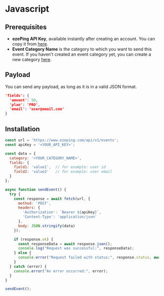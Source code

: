 # Javascript

## Prerequisites

- **ezePing API Key**, available instantly after creating an account. You can copy it from [here](https://www.ezeping.com/dashboard/api-key).
- **Event Category Name** is the category to which you want to send this event. If you haven't created an event category yet, you can create a new category [here](https://www.ezeping.com/dashboard). 

## Payload

You can send any payload, as long as it is in a valid JSON format.

```json filename="json" copy
'fields': {
  'amount': 50,
  'plan': 'PRO',
  'email': 'user@email.com'
}
```

## Installation

```js filename="Javascript" copy
const url = 'https://www.ezeping.com/api/v1/events';
const apiKey = '<YOUR_API_KEY>';

const data = {
  category: '<YOUR_CATEGORY_NAME>',
  fields: {
    field1: 'value1',  // for example: user id
    field2: 'value2'   // for example: user email
  }
};

async function sendEvent() {
  try {
    const response = await fetch(url, {
      method: 'POST',
      headers: {
        'Authorization': `Bearer ${apiKey}`,
        'Content-Type': 'application/json'
      },
      body: JSON.stringify(data)
    });

    if (response.ok) {
      const responseData = await response.json();
      console.log("Request was successful:", responseData);
    } else {
      console.error("Request failed with status:", response.status, await response.text());
    }
  } catch (error) {
    console.error("An error occurred:", error);
  }
}

sendEvent();

```